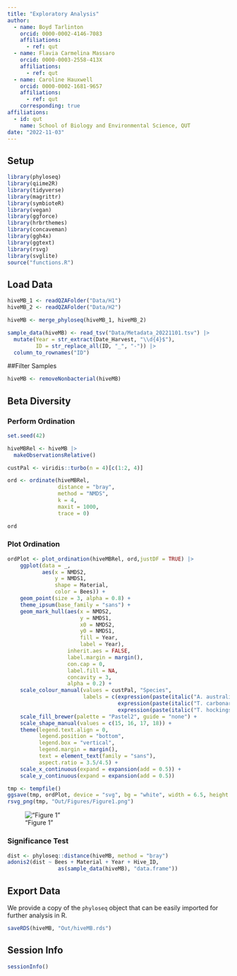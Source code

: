 ```yaml
---
title: "Exploratory Analysis"
author: 
  - name: Boyd Tarlinton
    orcid: 0000-0002-4146-7083
    affiliations: 
      - ref: qut
  - name: Flavia Carmelina Massaro
    orcid: 0000-0003-2558-413X
    affiliations: 
      - ref: qut
  - name: Caroline Hauxwell
    orcid: 0000-0002-1681-9657
    affiliations: 
      - ref: qut
    corresponding: true
affiliations: 
  - id: qut
    name: School of Biology and Environmental Science, QUT
date: "2022-11-03"
---
```


## Setup

```r
library(phyloseq)
library(qiime2R)
library(tidyverse)
library(magrittr)
library(symbioteR)
library(vegan)
library(ggforce)
library(hrbrthemes)
library(concaveman)
library(ggh4x)
library(ggtext)
library(rsvg)
library(svglite)
source("functions.R")
```

## Load Data

```r
hiveMB_1 <- readQZAFolder("Data/H1")
hiveMB_2 <- readQZAFolder("Data/H2")

hiveMB <- merge_phyloseq(hiveMB_1, hiveMB_2)

sample_data(hiveMB) <- read_tsv("Data/Metadata_20221101.tsv") |>
  mutate(Year = str_extract(Date_Harvest, "\\d{4}$"),
         ID = str_replace_all(ID, "_", "-")) |> 
  column_to_rownames("ID")
```

##Filter Samples

```r
hiveMB <- removeNonbacterial(hiveMB)
```

## Beta Diversity

### Perform Ordination

```r
set.seed(42)

hiveMBRel <- hiveMB |> 
  makeObservationsRelative()

custPal <- viridis::turbo(n = 4)[c(1:2, 4)]

ord <- ordinate(hiveMBRel, 
                distance = "bray", 
                method = "NMDS", 
                k = 4, 
                maxit = 1000,
                trace = 0)

ord
```

### Plot Ordination

```r
ordPlot <- plot_ordination(hiveMBRel, ord,justDF = TRUE) |> 
    ggplot(data = _, 
           aes(x = NMDS2,
               y = NMDS1,
               shape = Material, 
               color = Bees)) +
    geom_point(size = 3, alpha = 0.8) +
    theme_ipsum(base_family = "sans") +
    geom_mark_hull(aes(x = NMDS2, 
                       y = NMDS1,
                       x0 = NMDS2,
                       y0 = NMDS1,
                       fill = Year, 
                       label = Year),
                   inherit.aes = FALSE,
                   label.margin = margin(),
                   con.cap = 0,
                   label.fill = NA,
                   concavity = 3,
                   alpha = 0.2) +
    scale_colour_manual(values = custPal, "Species",
                        labels = c(expression(paste(italic("A. australis"))),
                                   expression(paste(italic("T. carbonaria"))),
                                   expression(paste(italic("T. hockingsi"))))) +
    scale_fill_brewer(palette = "Pastel2", guide = "none") +
    scale_shape_manual(values = c(15, 16, 17, 18)) +
    theme(legend.text.align = 0,
          legend.position = "bottom",
          legend.box = "vertical",
          legend.margin = margin(),
          text = element_text(family = "sans"),
          aspect.ratio = 3.5/4.5) +
    scale_x_continuous(expand = expansion(add = 0.5)) +
    scale_y_continuous(expand = expansion(add = 0.5))

tmp <- tempfile()
ggsave(tmp, ordPlot, device = "svg", bg = "white", width = 6.5, height = 6)
rsvg_png(tmp, "Out/Figures/Figure1.png")
```

!["Figure 1"](Out/Figures/Figure1.png)

### Significance Test

```r
dist <- phyloseq::distance(hiveMB, method = "bray")
adonis2(dist ~ Bees + Material + Year + Hive_ID, 
                as(sample_data(hiveMB), "data.frame"))
```

## Export Data

We provide a copy of the `phyloseq` object that can be easily imported for 
further analysis in R.

```r
saveRDS(hiveMB, "Out/hiveMB.rds")
```

## Session Info

```r
sessionInfo()
```
